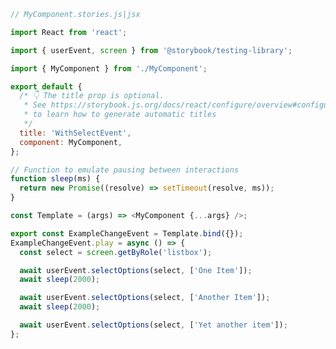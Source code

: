 ```js
// MyComponent.stories.js|jsx

import React from 'react';

import { userEvent, screen } from '@storybook/testing-library';

import { MyComponent } from './MyComponent';

export default {
  /* 👇 The title prop is optional.
   * See https://storybook.js.org/docs/react/configure/overview#configure-story-loading
   * to learn how to generate automatic titles
   */
  title: 'WithSelectEvent',
  component: MyComponent,
};

// Function to emulate pausing between interactions
function sleep(ms) {
  return new Promise((resolve) => setTimeout(resolve, ms));
}

const Template = (args) => <MyComponent {...args} />;

export const ExampleChangeEvent = Template.bind({});
ExampleChangeEvent.play = async () => {
  const select = screen.getByRole('listbox');

  await userEvent.selectOptions(select, ['One Item']);
  await sleep(2000);

  await userEvent.selectOptions(select, ['Another Item']);
  await sleep(2000);

  await userEvent.selectOptions(select, ['Yet another item']);
};
```
